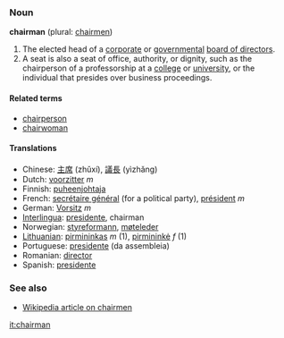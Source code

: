===Noun===
'''chairman''' (plural: [[chairmen]])

#The elected head of a [[corporate]] or [[government]]al [[board of directors]].
#A seat is also a seat of office, authority, or dignity, such as the chairperson of a professorship at a [[college]] or [[university]], or the individual that presides over business proceedings. 

====Related terms====
*[[chairperson]]
*[[chairwoman]]

====Translations====
*Chinese: [[主席]] (zhǔxí), [[議長]] (yìzhǎng)
*Dutch: [[voorzitter]] ''m''
*Finnish: [[puheenjohtaja]]
*French: [[secrétaire général]] (for a political party), [[président]] ''m''
*German: [[Vorsitz]] ''m''
*[[Interlingua]]: [[presidente]], chairman
*Norwegian: [[styreformann]], [[møteleder]]
*[[Lithuanian]]: [[pirmininkas]] ''m'' (1), [[pirmininkė]] ''f'' (1)
*Portuguese: [[presidente]] (da assembleia)
*Romanian: [[director]]
*Spanish: [[presidente]]

===See also===
*[[w:chairman|Wikipedia article on chairmen]]

[[it:chairman]]